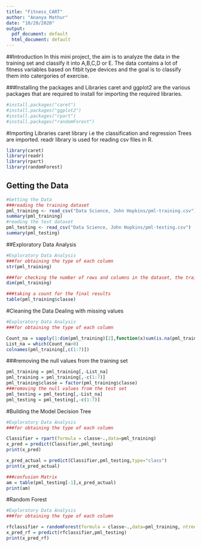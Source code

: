 ---
title: "Fitness_CART"
author: "Ananya Mathur"
date: "10/20/2020"
output:
  pdf_document: default
  html_document: default
---

##Introduction
In this mini project, the aim is to analyze the data in the training set and classify it into A,B,C,D or E. The data contains a lot of fitness variables based on fitbit type devices and the goal is to classify them into catergories of exercise.

###Installing the packages and Libraries
caret and ggplot2 are the various packages that are required to install for importing the required libraries.

```{r}
#install.packages("caret")
#install.packages("ggplot2")
#install.packages("rpart")
#install.packages("randomForest")
```
#Importing Libraries
caret library i.e the classification and regression Trees are imported.
readr library is used for reading csv files in R.
```{r}
library(caret)
library(readr)
library(rpart)
library(randomForest)
```

## Getting the Data

```{r}
#Getting the Data
###reading the training dataset
pml_training <- read_csv("Data Science, John Hopkins/pml-training.csv")
summary(pml_training)
#reading the test dataset
pml_testing <- read_csv("Data Science, John Hopkins/pml-testing.csv")
summary(pml_testing)
```

##Exploratory Data Analysis

```{r}
#Exploratory Data Analysis
###for obtaining the type of each column
str(pml_training)

###for checking the number of rows and columns in the dataset, the train dataset contains 19622 rows and 160 columns.
dim(pml_training)

###taking a count for the final results
table(pml_training$classe)

```
#Cleaning the Data
Dealing with missing values


```{r}
#Exploratory Data Analysis
###for obtaining the type of each column

Count_na = sapply(1:dim(pml_training)[2],function(x)sum(is.na(pml_training[,x])))
List_na = which(Count_na>0)
colnames(pml_training[,c(1:7)])

```
###removing the null values from the training set

```{r}
pml_training = pml_training[,-List_na]
pml_training = pml_training[,-c(1:7)]
pml_training$classe = factor(pml_training$classe)
###removing the null values from the test set
pml_testing = pml_testing[,-List_na]
pml_testing = pml_testing[,-c(1:7)]
```
#Building the Model
Decision Tree
```{r}
#Exploratory Data Analysis
###for obtaining the type of each column

Classifier = rpart(formula = classe~.,data=pml_training)
x_pred = predict(Classifier,pml_testing)
print(x_pred)

x_pred_actual = predict(Classifier,pml_testing,type="class")
print(x_pred_actual)

###confusion Matrix
am = table(pml_testing[-1],x_pred_actual)
print(am)
```
#Random Forest

```{r}
#Exploratory Data Analysis
###for obtaining the type of each column

rfclassifier = randomForest(formula = classe~.,data=pml_training, ntree = 10)
x_pred_rf = predict(rfclassifier,pml_testing)
print(x_pred_rf)
```



